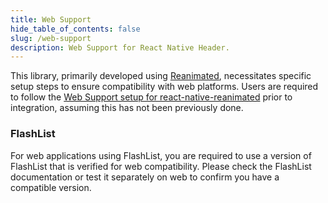 ```yaml
---
title: Web Support
hide_table_of_contents: false
slug: /web-support
description: Web Support for React Native Header.
---
```



This library, primarily developed using [Reanimated](https://docs.swmansion.com/react-native-reanimated), necessitates specific setup steps to ensure compatibility with web platforms. Users are required to follow the [Web Support setup for react-native-reanimated](https://docs.swmansion.com/react-native-reanimated/docs/guides/web-support/) prior to integration, assuming this has not been previously done.

### FlashList

For web applications using FlashList, you are required to use a version of FlashList that is verified for web compatibility. Please check the FlashList documentation
or test it separately on web to confirm you have a compatible version.
